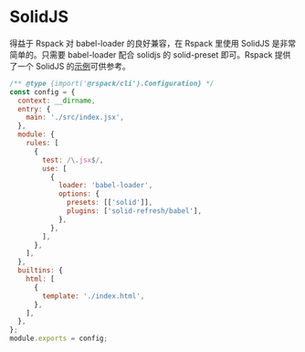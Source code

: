 # SolidJS

得益于 Rspack 对 babel-loader 的良好兼容，在 Rspack 里使用 SolidJS 是非常简单的。只需要 babel-loader 配合 solidjs 的 solid-preset 即可。Rspack 提供了一个 SolidJS 的[示例](https://github.com/rspack-contrib/rspack-examples/tree/main/rspack/solid)可供参考。

```js title="rspack.config.js"
/** @type {import('@rspack/cli').Configuration} */
const config = {
  context: __dirname,
  entry: {
    main: './src/index.jsx',
  },
  module: {
    rules: [
      {
        test: /\.jsx$/,
        use: [
          {
            loader: 'babel-loader',
            options: {
              presets: [['solid']],
              plugins: ['solid-refresh/babel'],
            },
          },
        ],
      },
    ],
  },
  builtins: {
    html: [
      {
        template: './index.html',
      },
    ],
  },
};
module.exports = config;
```
